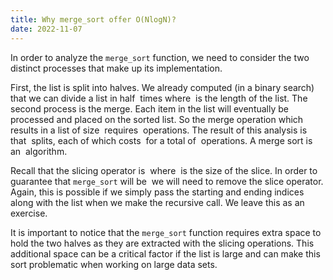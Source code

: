 ```yaml
---
title: Why merge_sort offer O(NlogN)?
date: 2022-11-07
---
```

In order to analyze the `merge_sort` function, we need to consider the two distinct processes that make up its implementation. 

First, the list is split into halves. We already computed (in a binary search) that we can divide a list in half  times where  is the length of the list. The second process is the merge. Each item in the list will eventually be processed and placed on the sorted list. So the merge operation which results in a list of size  requires  operations. The result of this analysis is that  splits, each of which costs  for a total of  operations. A merge sort is an  algorithm.

Recall that the slicing operator is  where  is the size of the slice. In order to guarantee that `merge_sort` will be  we will need to remove the slice operator. Again, this is possible if we simply pass the starting and ending indices along with the list when we make the recursive call. We leave this as an exercise.

It is important to notice that the `merge_sort` function requires extra space to hold the two halves as they are extracted with the slicing operations. This additional space can be a critical factor if the list is large and can make this sort problematic when working on large data sets.